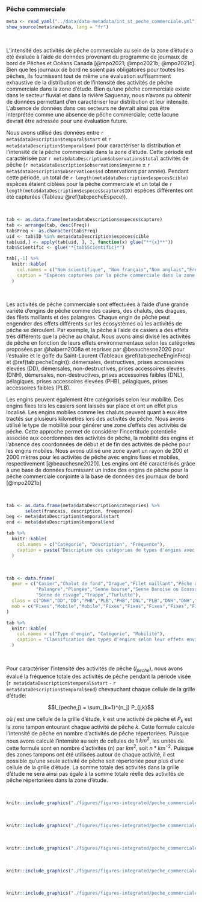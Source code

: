 ### Pêche commerciale {#pechecommerciale}

```r
meta <- read_yaml("../data/data-metadata/int_st_peche_commerciale.yml")
show_source(meta$rawData, lang = "fr")
```

<br/>

L'intensité des activités de pêche commerciale au sein de la zone d'étude a été
évaluée à l'aide de données provenant du programme de journaux de bord de Pêches
et Océans Canada [@mpo2021; @mpo2021b; @mpo2021c]. Bien que les journaux de bord ne soient pas
obligatoires pour toutes les pêches, ils fournissent tout de même une évaluation
suffisamment exhaustive de la distribution et de l'intensité des activités de pêche
commerciale dans la zone d'étude. Bien qu'une pêche commerciale existe dans le secteur fluvial et dans la rivière Saguenay, nous n'avons pu obtenir de données permettant d'en caractériser leur distribution et leur intensité. L'absence de données dans ces secteurs ne devrait ainsi pas être interprétée comme une absence de pêche commerciale; cette lacune devrait être adressée pour une évaluation future.

Nous avons utilisé des données entre `r meta$dataDescription$temporal$start` et `r meta$dataDescription$temporal$end`
pour caractériser la distribution et l'intensité de la pêche commerciale dans la
zone d'étude. Cette période est caractérisée par `r meta$dataDescription$observations$total`
activités de pêche (`r meta$dataDescription$observations$moyenne` $\pm$ `r meta$dataDescription$observations$sd` observations
par année). Pendant cette période, un total de `r length(meta$dataDescription$especes$cible)`
espèces étaient ciblées pour la pêche commerciale et un total de
`r length(meta$dataDescription$especes$capture$ID)` espèces différentes ont été capturées
(Tableau \@ref(tab:pecheEspece)).

<br/>

```r
tab <- as.data.frame(meta$dataDescription$especes$capture)
tab <- arrange(tab, desc(Freq))
tab$Freq <- as.character(tab$Freq)
uid <- tab$ID %in% meta$dataDescription$especes$cible
tab[uid,] <- apply(tab[uid, ], 2, function(x) glue("**{x}**"))
tab$Scientific <- glue("*{tab$Scientific}*")

tab[,-1] %>%
  knitr::kable(
    col.names = c("Nom scientifique", "Nom français","Nom anglais","Fréquence"),
    caption = "Espèces capturées par la pêche commerciale dans la zone d'étude [@mpo2021]. Les espèces identifiées en gras sont les espèces ciblées par les activités de pêche. Les identifiants uniques proviennent d'une base de données fournissant un index des espèces pour la pêche commerciale conjointe à la base de données des journaux de bord [@mpo2021c]"
  )
```

<br/>


Les activités de pêche commerciale sont effectuées à l'aide d'une grande variété
d'engins de pêche comme des casiers, des chaluts, des dragues, des filets maillants
et des palangres. Chaque engin de pêche peut engendrer des effets différents sur les
écosystèmes où les activités de pêche se déroulent. Par exemple, la pêche à l'aide
de casiers a des effets très différents que la pêche au chalut. Nous avons ainsi
divisé les activités de pêche en fonction de leurs effets environnementaux selon
les catégories proposées par @halpern2008a et reprises par @beauchesne2020 pour
l'estuaire et le golfe du Saint-Laurent (Tableaux \@ref(tab:pecheEnginFreq) et \@ref(tab:pecheEngin)):
démersales, destructives, prises accessoires élevées (DD),
démersales, non-destructives, prises accessoires élevées (DNH),
démersales, non-destructives, prises accessoires faibles (DNL),
pélagiques, prises accessoires élevées (PHB),
pélagiques, prises accessoires faibles (PLB).

Les engins peuvent également être catégorisés selon leur mobilité.
Des engins fixes tels les casiers sont laissés sur place et
ont un effet plus localisé. Les engins mobiles comme les chaluts peuvent quant
à eux être tractés sur plusieurs kilomètres lors des activités de pêche.
Nous avons utilisé le type de mobilité pour générer une zone d'effets des activités
de pêche. Cette approche permet de considérer l'incertitude potentielle associée
aux coordonnées des activités de pêche, la mobilité des engins et l'absence des
coordonnées de début et de fin des activités de pêche pour les engins mobiles.
Nous avons utilisé une zone ayant un rayon de 200 et 2000 mètres pour les
activités de pêche avec engins fixes et mobiles, respectivement [@beauchesne2020].
Les engins ont été caractérisés grâce à une base de données fournissant un
index des engins de pêche pour la pêche commerciale conjointe à la base
de données des journaux de bord [@mpo2021b]

<br/>

```r
tab <- as.data.frame(meta$dataDescription$categories) %>%
       select(francais, description, frequence)
beg <- meta$dataDescription$temporal$start
end <- meta$dataDescription$temporal$end

tab %>%
  knitr::kable(
    col.names = c("Catégorie", "Description", "Fréquence"),
    caption = paste("Description des catégories de types d'engins avec la fréquence des activités de pêche commerciale répertoriées dans les journaux de bords entre", beg, "et", end, "[@mpo2021; @mpo2021b; @mpo2021c].")
  )
```
<br/>

```r
tab <- data.frame(
  gear = c("Casier","Chalut de fond","Drague","Filet maillant","Pêche à la ligne",
           "Palangre","Plongée","Senne bourse","Senne Danoise ou Écossaise",
           "Senne de rivage","Trappe","Turlutte"),
  class = c("DNH","DD","DD","PHB","PLB","PHB","DNL","PLB","DNH","DNH","DNH","PLB"),
  mob = c("Fixes","Mobile","Mobile","Fixes","Fixes","Fixes","Fixes","Fixes","Fixes","Fixes","Fixes","Fixes")
)

tab %>%
  knitr::kable(
    col.names = c("Type d'engin", "Catégorie", "Mobilité"),
    caption = "Classification des types d'engins selon leur effets environnementaux et leur mobilité. DD: démersales, destructives, prises accessoires élevées; DNH: démersales, non-destructives, prises accessoires élevées; DNL: démersales, non-destructives, prises accessoires faibles; PHB: pélagiques, prises accessoires élevées; PLB: pélagiques, prises accessoires faibles. Adapté de [@beauchesne2020]"
  )
```

<br/>

Pour caractériser l'intensité des activités de pêche ($I_{peche}$), nous avons évalué la fréquence totale des activités de pêche pendant la période visée (`r meta$dataDescription$temporal$start` - `r meta$dataDescription$temporal$end`) chevauchant chaque cellule de la grille d'étude: 

$$I_{peche,j} = \sum_{k=1}^{n_j} P_{j,k}$$

où $j$ est une cellule de la grille d'étude, $k$ est une activité de pêche et $P_k$ est la zone tampon entourant chaque activité de pêche $k$. Cette formule calcule l'intensité de pêche en nombre d'activités de pêche répertoriées. Puisque nous avons calculé l'intensité au sein de cellules de 1 $km^2$, les unités de cette formule sont en nombre d'activités ($n$) par $km^2$, soit $n * km^{-2}$. Puisque des zones tampons ont été utilisées autour de chaque activité, il est possible qu'une seule activité de pêche soit répertoriée pour plus d'une cellule de la grille d'étude. La somme totale des activités dans la grille d'étude ne sera ainsi pas égale à la somme totale réelle des activités de pêche répertoriées dans la zone d'étude. 


<br>

```r
knitr::include_graphics("./figures/figures-integrated/peche_commerciale-DD.png")
```

<br>

```r
knitr::include_graphics("./figures/figures-integrated/peche_commerciale-DNH.png")
```

<br>

```r
knitr::include_graphics("./figures/figures-integrated/peche_commerciale-DNL.png")
```

<br>

```r
knitr::include_graphics("./figures/figures-integrated/peche_commerciale-PHB.png")
```

<br>

```r
knitr::include_graphics("./figures/figures-integrated/peche_commerciale-PLB.png")
```

<br>
